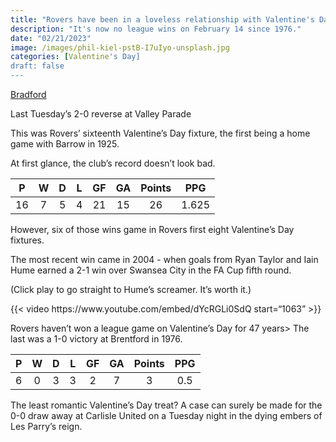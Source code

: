 ```yaml
---
title: "Rovers have been in a loveless relationship with Valentine's Day fixtures for almost half a century"
description: "It's now no league wins on February 14 since 1976."
date: "02/21/2023"
image: /images/phil-kiel-pstB-I7uIyo-unsplash.jpg
categories: [Valentine's Day]
draft: false
---
```

[Bradford](https://www.youtube.com/watch?v=5prUz5110r4)

Last Tuesday's 2-0 reverse at Valley Parade

This was Rovers' sixteenth Valentine's Day fixture, the first being a home game with Barrow in 1925.

At first glance, the club's record doesn't look bad.

|   P   |   W  |   D   |   L   |   GF  |   GA  | Points |  PPG  |
|:-----:|:----:|:-----:|:-----:|:-----:|:-----:|:------:|:-----:|
|   16  |   7  |   5   |   4   |   21  |   15  |   26   | 1.625 |

However, six of those wins game in Rovers first eight Valentine's Day fixtures.

The most recent win came in 2004 - when goals from Ryan Taylor and Iain Hume earned a 2-1 win over Swansea City in the FA Cup fifth round.

(Click play to go straight to Hume's screamer. It's worth it.)

{{< video https://www.youtube.com/embed/dYcRGLi0SdQ start="1063" >}}

Rovers haven't won a league game on Valentine's Day for 47 years> The last was a 1-0 victory at Brentford in 1976.

| P | W | D | L | GF | GA | Points | PPG |
|:-:|:-:|:-:|:-:|:--:|:--:|:---:|:---:|
| 6 | 0 | 3 | 3 |  2 |  7 |   3 | 0.5 |

The least romantic Valentine's Day treat? A case can surely be made for the 0-0 draw away at Carlisle United on a Tuesday night in  the dying embers of Les Parry's reign.